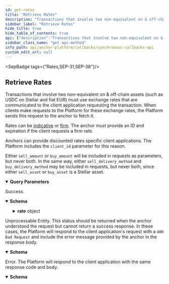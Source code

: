 ```yaml
---
id: get-rates
title: "Retrieve Rates"
description: "Transactions that involve two non-equivalent on & off-chain assets (such as USDC on Stellar and fiat EUR) must"
sidebar_label: "Retrieve Rates"
hide_title: true
hide_table_of_contents: true
api: {"description":"Transactions that involve two non-equivalent on & off-chain assets (such as USDC on Stellar and fiat EUR) must\nuse exchange rates that are communicated to the client application requesting the transaction. When clients make\nrequests to the Platform for these exchange rates, the Platform sends this request to the anchor to fetch it.\n\nRates can be [indicative](https://www.investopedia.com/terms/i/indicativequote.asp) or\n[firm](https://www.investopedia.com/terms/f/firmquote.asp). The anchor must provide an ID and expiration if the\nclient requests a firm rate.\n\nAnchors can provide discounted rates specific client applications. The Platform includes the `client_id` parameter\nfor this reason.\n\nEither `sell_amount` or `buy_amount` will be included in requests as parameters, but never both. In the same way,\neither `sell_delivery_method` and `buy_delivery_method` may be included in requests, but never both, since either\n`sell_asset` or `buy_asset` is a Stellar asset.\n","tags":["Rates","SEP-31","SEP-38"],"operationId":"getRates","parameters":[{"in":"query","name":"type","description":"The type of rate requested. If `firm`, the response must include `rate.id` and `rate.expires_at`.","schema":{"type":"string","enum":["indicative","firm"]},"required":true},{"in":"query","name":"client_id","description":"An identifier for the client application making the request. This ID can be used to offer different fees to different clients.\n\nClient IDs will be the Stellar public key the public key used to authenticate via SEP-10. Anchors must ensure\nthat the public key specified in the request matches a public key known to belong to the sending anchor.\n\nThis parameter will only be specified if the client is authenticated via SEP-10. Anchors can define whether or not\nauthentication is required for fetching indicative rates. Firm rates always require authentication.\n","schema":{"type":"string"}},{"in":"query","name":"sell_asset","description":"The asset the client application will send to the anchor in exchange for `buy_asset` in\n[Asset Identification Format](https://github.com/stellar/stellar-protocol/blob/master/ecosystem/sep-0038.md#asset-identification-format).\n","schema":{"type":"string"},"required":true},{"in":"query","name":"buy_asset","description":"The asset the that the anchor will send in exchange for `sell_asset` in\n[Asset Identification Format](https://github.com/stellar/stellar-protocol/blob/master/ecosystem/sep-0038.md#asset-identification-format).\n","schema":{"type":"string"},"required":true},{"in":"query","name":"sell_amount","description":"The amount of `sell_asset` the client application will send in exchange for `buy_asset`. Will not be used in\nconjuction with `buy_amount`.\n","schema":{"type":"string"}},{"in":"query","name":"buy_amount","description":"The amount of `buy_asset` the anchor will send in exchange for `sell_asset`. Will not be used in conjuction\nwith `sell_amount`.\n","schema":{"type":"string"}},{"in":"query","name":"country_code","description":"The [ISO 3166-1 alpha-3](https://en.wikipedia.org/wiki/ISO_3166-1_alpha-3) code of the user's current address.\nAnchors should expect this parameter to be provided if one of the assets of the buy/sell pair is fiat and it\nis available in two or more countries.\n","schema":{"type":"string"}},{"in":"query","name":"expire_after","description":"The client's desired `expires_at` date and time for the quote that can be used if this is a firm quote. This should\nbe a [UTC ISO 8601](https://www.iso.org/iso-8601-date-and-time-format.html) string. Anchors should return `400 Bad\nRequest` if an expiration date on or after the requested value cannot be provided.\n","schema":{"type":"string"}},{"in":"query","name":"sell_delivery_method","description":"The method the client or user will use to deliver `sell_asset` to the Anchor. This value may affect the\nexpiration and price provided. The values used for this parameter is defined in the application's configuration.\nWill not be used in conjuction with `buy_delivery_method`.\n","schema":{"type":"string"}},{"in":"query","name":"buy_delivery_method","description":"The method the client or user wants used to receive `buy_asset` from the Anchor. This value may affect the\nexpiration and price provided. The values used for this parameter is defined in the application's configuration.\nWill not be used in conjuction with `sell_delivery_method`.\n","schema":{"type":"string"}}],"responses":{"200":{"description":"Success.","content":{"application/json":{"schema":{"type":"object","properties":{"rate":{"type":"object","properties":{"id":{"type":"string","description":"ID of the firm quote. NOT USED when `type=indicative`."},"expires_at":{"type":"string","format":"date-time","description":"Expiration for the quote. NOT USED when `type=indicative`."},"price":{"type":"string","description":"The conversion price offered by the anchor for one unit of `buy_asset` in terms of `sell_asset`, without including fees. In traditional finance, `buy_asset` would be referred to as the base asset and `sell_asset` as the counter asset. The formula `sell_amount - fee = price * buy_amount` must hold true ([ref](https://github.com/stellar/stellar-protocol/blob/master/ecosystem/sep-0038.md#price-formulas))."},"sell_amount":{"type":"string","description":"The amount of `sell_asset` the anchor will exchange for `buy_asset`. It could be different from the `sell_amount` provided in the request, depending on how fees are applied by the Anchor."},"buy_amount":{"type":"string","description":"The amount of `buy_asset` the anchor will provide with `sell_asset`. It could be different from the `buy_amount` provided in the request, depending on how fees are applied by the Anchor."},"fee":{"type":"object","description":"An object describing the fees added on top of the rate provided via the `price` attribute.","properties":{"total":{"type":"string","description":"The total fee to be applied."},"asset":{"type":"string","description":"The asset the fee will be charged in. Must be represented in [Asset Identification Format](https://github.com/stellar/stellar-protocol/blob/master/ecosystem/sep-0038.md#asset-identification-format)."},"details":{"type":"array","items":{"type":"object","properties":{"name":{"type":"string","description":"The name of the fee, for example `ACH fee`, `Brazilian conciliation fee`, `Service fee`, etc."},"description":{"type":"string","description":"A text describing the fee."},"amount":{"type":"string","description":"The amount of asset applied. If `fee.details` is provided, `sum(fee.details.amount)` should be equals `fee.total`."}},"required":["name","amount"],"title":"RateFeeDetailResponse"}}},"required":["total","asset"],"title":"RateFeeResponse"}},"required":["price","sell_amount","buy_amount"]}},"title":"RateResponse"}}}},"422":{"description":"Unprocessable Entity. This status should be returned when the anchor understood the request but cannot\nreturn a success response.\nIn these cases, the Platform will respond to the client application's request with a `400 Bad Request`\nand include the error message provided by the anchor in the response body.\n","content":{"application/json":{"schema":{"type":"object","properties":{"error":{"type":"string"},"id":{"type":"string"}},"required":["error"],"title":"Error"}}}},"500":{"description":"Error. The Platform will respond to the client application with the same response code and body.","content":{"application/json":{"schema":{"type":"object","properties":{"error":{"type":"string"},"id":{"type":"string"}},"required":["error"],"title":"Error"}}}}},"method":"get","path":"/rate","info":{"version":"2.0.0","description":"The Synchronous Callbacks API specification for the Stellar Anchor Platform project.\n\nThe Synchronous Callbacks API defines requests made by the Platform while it is processing a request from a client application. The\nanchor's responses to these requests affect the Platform responses to the client application.\n","title":"Synchronous Callbacks API"},"postman":{"name":"Retrieve Rates","description":{"content":"Transactions that involve two non-equivalent on & off-chain assets (such as USDC on Stellar and fiat EUR) must\nuse exchange rates that are communicated to the client application requesting the transaction. When clients make\nrequests to the Platform for these exchange rates, the Platform sends this request to the anchor to fetch it.\n\nRates can be [indicative](https://www.investopedia.com/terms/i/indicativequote.asp) or\n[firm](https://www.investopedia.com/terms/f/firmquote.asp). The anchor must provide an ID and expiration if the\nclient requests a firm rate.\n\nAnchors can provide discounted rates specific client applications. The Platform includes the `client_id` parameter\nfor this reason.\n\nEither `sell_amount` or `buy_amount` will be included in requests as parameters, but never both. In the same way,\neither `sell_delivery_method` and `buy_delivery_method` may be included in requests, but never both, since either\n`sell_asset` or `buy_asset` is a Stellar asset.\n","type":"text/plain"},"url":{"path":["rate"],"host":["{{baseUrl}}"],"query":[{"disabled":false,"description":{"content":"(Required) The type of rate requested. If `firm`, the response must include `rate.id` and `rate.expires_at`.","type":"text/plain"},"key":"type","value":""},{"disabled":false,"description":{"content":"An identifier for the client application making the request. This ID can be used to offer different fees to different clients.\n\nClient IDs will be the Stellar public key the public key used to authenticate via SEP-10. Anchors must ensure\nthat the public key specified in the request matches a public key known to belong to the sending anchor.\n\nThis parameter will only be specified if the client is authenticated via SEP-10. Anchors can define whether or not\nauthentication is required for fetching indicative rates. Firm rates always require authentication.\n","type":"text/plain"},"key":"client_id","value":""},{"disabled":false,"description":{"content":"(Required) The asset the client application will send to the anchor in exchange for `buy_asset` in\n[Asset Identification Format](https://github.com/stellar/stellar-protocol/blob/master/ecosystem/sep-0038.md#asset-identification-format).\n","type":"text/plain"},"key":"sell_asset","value":""},{"disabled":false,"description":{"content":"(Required) The asset the that the anchor will send in exchange for `sell_asset` in\n[Asset Identification Format](https://github.com/stellar/stellar-protocol/blob/master/ecosystem/sep-0038.md#asset-identification-format).\n","type":"text/plain"},"key":"buy_asset","value":""},{"disabled":false,"description":{"content":"The amount of `sell_asset` the client application will send in exchange for `buy_asset`. Will not be used in\nconjuction with `buy_amount`.\n","type":"text/plain"},"key":"sell_amount","value":""},{"disabled":false,"description":{"content":"The amount of `buy_asset` the anchor will send in exchange for `sell_asset`. Will not be used in conjuction\nwith `sell_amount`.\n","type":"text/plain"},"key":"buy_amount","value":""},{"disabled":false,"description":{"content":"The [ISO 3166-1 alpha-3](https://en.wikipedia.org/wiki/ISO_3166-1_alpha-3) code of the user's current address.\nAnchors should expect this parameter to be provided if one of the assets of the buy/sell pair is fiat and it\nis available in two or more countries.\n","type":"text/plain"},"key":"country_code","value":""},{"disabled":false,"description":{"content":"The client's desired `expires_at` date and time for the quote that can be used if this is a firm quote. This should\nbe a [UTC ISO 8601](https://www.iso.org/iso-8601-date-and-time-format.html) string. Anchors should return `400 Bad\nRequest` if an expiration date on or after the requested value cannot be provided.\n","type":"text/plain"},"key":"expire_after","value":""},{"disabled":false,"description":{"content":"The method the client or user will use to deliver `sell_asset` to the Anchor. This value may affect the\nexpiration and price provided. The values used for this parameter is defined in the application's configuration.\nWill not be used in conjuction with `buy_delivery_method`.\n","type":"text/plain"},"key":"sell_delivery_method","value":""},{"disabled":false,"description":{"content":"The method the client or user wants used to receive `buy_asset` from the Anchor. This value may affect the\nexpiration and price provided. The values used for this parameter is defined in the application's configuration.\nWill not be used in conjuction with `sell_delivery_method`.\n","type":"text/plain"},"key":"buy_delivery_method","value":""}],"variable":[]},"header":[{"key":"Accept","value":"application/json"}],"method":"GET"}}
sidebar_class_name: "get api-method"
info_path: api/anchor-platform/callbacks/synchronous-callbacks-api
custom_edit_url: null
---
```



<SepBadge tags={"Rates,SEP-31,SEP-38"}/>


## Retrieve Rates



Transactions that involve two non-equivalent on & off-chain assets (such as USDC on Stellar and fiat EUR) must
use exchange rates that are communicated to the client application requesting the transaction. When clients make
requests to the Platform for these exchange rates, the Platform sends this request to the anchor to fetch it.

Rates can be [indicative](https://www.investopedia.com/terms/i/indicativequote.asp) or
[firm](https://www.investopedia.com/terms/f/firmquote.asp). The anchor must provide an ID and expiration if the
client requests a firm rate.

Anchors can provide discounted rates specific client applications. The Platform includes the `client_id` parameter
for this reason.

Either `sell_amount` or `buy_amount` will be included in requests as parameters, but never both. In the same way,
either `sell_delivery_method` and `buy_delivery_method` may be included in requests, but never both, since either
`sell_asset` or `buy_asset` is a Stellar asset.


<details style={{"marginBottom":"1rem"}} data-collapsed={false} open={true}><summary style={{}}><strong>Query Parameters</strong></summary><div><ul><ParamsItem className={"paramsItem"} param={{"in":"query","name":"type","description":"The type of rate requested. If `firm`, the response must include `rate.id` and `rate.expires_at`.","schema":{"type":"string","enum":["indicative","firm"]},"required":true}}></ParamsItem><ParamsItem className={"paramsItem"} param={{"in":"query","name":"client_id","description":"An identifier for the client application making the request. This ID can be used to offer different fees to different clients.\n\nClient IDs will be the Stellar public key the public key used to authenticate via SEP-10. Anchors must ensure\nthat the public key specified in the request matches a public key known to belong to the sending anchor.\n\nThis parameter will only be specified if the client is authenticated via SEP-10. Anchors can define whether or not\nauthentication is required for fetching indicative rates. Firm rates always require authentication.\n","schema":{"type":"string"}}}></ParamsItem><ParamsItem className={"paramsItem"} param={{"in":"query","name":"sell_asset","description":"The asset the client application will send to the anchor in exchange for `buy_asset` in\n[Asset Identification Format](https://github.com/stellar/stellar-protocol/blob/master/ecosystem/sep-0038.md#asset-identification-format).\n","schema":{"type":"string"},"required":true}}></ParamsItem><ParamsItem className={"paramsItem"} param={{"in":"query","name":"buy_asset","description":"The asset the that the anchor will send in exchange for `sell_asset` in\n[Asset Identification Format](https://github.com/stellar/stellar-protocol/blob/master/ecosystem/sep-0038.md#asset-identification-format).\n","schema":{"type":"string"},"required":true}}></ParamsItem><ParamsItem className={"paramsItem"} param={{"in":"query","name":"sell_amount","description":"The amount of `sell_asset` the client application will send in exchange for `buy_asset`. Will not be used in\nconjuction with `buy_amount`.\n","schema":{"type":"string"}}}></ParamsItem><ParamsItem className={"paramsItem"} param={{"in":"query","name":"buy_amount","description":"The amount of `buy_asset` the anchor will send in exchange for `sell_asset`. Will not be used in conjuction\nwith `sell_amount`.\n","schema":{"type":"string"}}}></ParamsItem><ParamsItem className={"paramsItem"} param={{"in":"query","name":"country_code","description":"The [ISO 3166-1 alpha-3](https://en.wikipedia.org/wiki/ISO_3166-1_alpha-3) code of the user's current address.\nAnchors should expect this parameter to be provided if one of the assets of the buy/sell pair is fiat and it\nis available in two or more countries.\n","schema":{"type":"string"}}}></ParamsItem><ParamsItem className={"paramsItem"} param={{"in":"query","name":"expire_after","description":"The client's desired `expires_at` date and time for the quote that can be used if this is a firm quote. This should\nbe a [UTC ISO 8601](https://www.iso.org/iso-8601-date-and-time-format.html) string. Anchors should return `400 Bad\nRequest` if an expiration date on or after the requested value cannot be provided.\n","schema":{"type":"string"}}}></ParamsItem><ParamsItem className={"paramsItem"} param={{"in":"query","name":"sell_delivery_method","description":"The method the client or user will use to deliver `sell_asset` to the Anchor. This value may affect the\nexpiration and price provided. The values used for this parameter is defined in the application's configuration.\nWill not be used in conjuction with `buy_delivery_method`.\n","schema":{"type":"string"}}}></ParamsItem><ParamsItem className={"paramsItem"} param={{"in":"query","name":"buy_delivery_method","description":"The method the client or user wants used to receive `buy_asset` from the Anchor. This value may affect the\nexpiration and price provided. The values used for this parameter is defined in the application's configuration.\nWill not be used in conjuction with `sell_delivery_method`.\n","schema":{"type":"string"}}}></ParamsItem></ul></div></details><div><ApiTabs><TabItem label={"200"} value={"200"}><div>

Success.

</div><div><MimeTabs schemaType={"response"}><TabItem label={"application/json"} value={"application/json"}><SchemaTabs><TabItem label={"Schema"} value={"Schema"}><details style={{}} data-collapsed={false} open={true}><summary style={{"textAlign":"left"}}><strong>Schema</strong></summary><div style={{"textAlign":"left","marginLeft":"1rem"}}></div><ul style={{"marginLeft":"1rem"}}><SchemaItem collapsible={true} className={"schemaItem"}><details style={{}}><summary style={{}}><strong>rate</strong><span style={{"opacity":"0.6"}}> object</span></summary><div style={{"marginLeft":"1rem"}}><SchemaItem collapsible={false} name={"id"} required={false} schemaName={"string"} qualifierMessage={undefined} schema={{"type":"string","description":"ID of the firm quote. NOT USED when `type=indicative`."}}></SchemaItem><SchemaItem collapsible={false} name={"expires_at"} required={false} schemaName={"date-time"} qualifierMessage={undefined} schema={{"type":"string","format":"date-time","description":"Expiration for the quote. NOT USED when `type=indicative`."}}></SchemaItem><SchemaItem collapsible={false} name={"price"} required={true} schemaName={"string"} qualifierMessage={undefined} schema={{"type":"string","description":"The conversion price offered by the anchor for one unit of `buy_asset` in terms of `sell_asset`, without including fees. In traditional finance, `buy_asset` would be referred to as the base asset and `sell_asset` as the counter asset. The formula `sell_amount - fee = price * buy_amount` must hold true ([ref](https://github.com/stellar/stellar-protocol/blob/master/ecosystem/sep-0038.md#price-formulas))."}}></SchemaItem><SchemaItem collapsible={false} name={"sell_amount"} required={true} schemaName={"string"} qualifierMessage={undefined} schema={{"type":"string","description":"The amount of `sell_asset` the anchor will exchange for `buy_asset`. It could be different from the `sell_amount` provided in the request, depending on how fees are applied by the Anchor."}}></SchemaItem><SchemaItem collapsible={false} name={"buy_amount"} required={true} schemaName={"string"} qualifierMessage={undefined} schema={{"type":"string","description":"The amount of `buy_asset` the anchor will provide with `sell_asset`. It could be different from the `buy_amount` provided in the request, depending on how fees are applied by the Anchor."}}></SchemaItem><SchemaItem collapsible={true} className={"schemaItem"}><details style={{}}><summary style={{}}><strong>fee</strong><span style={{"opacity":"0.6"}}> object</span></summary><div style={{"marginLeft":"1rem"}}><div style={{"marginTop":".5rem","marginBottom":".5rem"}}>

An object describing the fees added on top of the rate provided via the `price` attribute.

</div><SchemaItem collapsible={false} name={"total"} required={true} schemaName={"string"} qualifierMessage={undefined} schema={{"type":"string","description":"The total fee to be applied."}}></SchemaItem><SchemaItem collapsible={false} name={"asset"} required={true} schemaName={"string"} qualifierMessage={undefined} schema={{"type":"string","description":"The asset the fee will be charged in. Must be represented in [Asset Identification Format](https://github.com/stellar/stellar-protocol/blob/master/ecosystem/sep-0038.md#asset-identification-format)."}}></SchemaItem><SchemaItem collapsible={true} className={"schemaItem"}><details style={{}}><summary style={{}}><strong>details</strong><span style={{"opacity":"0.6"}}> object[]</span></summary><div style={{"marginLeft":"1rem"}}><li><div style={{"fontSize":"var(--ifm-code-font-size)","opacity":"0.6","marginLeft":"-.5rem","paddingBottom":".5rem"}}>Array [</div></li><SchemaItem collapsible={false} name={"name"} required={true} schemaName={"string"} qualifierMessage={undefined} schema={{"type":"string","description":"The name of the fee, for example `ACH fee`, `Brazilian conciliation fee`, `Service fee`, etc."}}></SchemaItem><SchemaItem collapsible={false} name={"description"} required={false} schemaName={"string"} qualifierMessage={undefined} schema={{"type":"string","description":"A text describing the fee."}}></SchemaItem><SchemaItem collapsible={false} name={"amount"} required={true} schemaName={"string"} qualifierMessage={undefined} schema={{"type":"string","description":"The amount of asset applied. If `fee.details` is provided, `sum(fee.details.amount)` should be equals `fee.total`."}}></SchemaItem><li><div style={{"fontSize":"var(--ifm-code-font-size)","opacity":"0.6","marginLeft":"-.5rem"}}>]</div></li></div></details></SchemaItem></div></details></SchemaItem></div></details></SchemaItem></ul></details></TabItem><TabItem label={"Example (from schema)"} value={"Example (from schema)"}><ResponseSamples responseExample={"{\n  \"rate\": {\n    \"id\": \"string\",\n    \"expires_at\": \"2023-10-27T13:52:32.891Z\",\n    \"price\": \"string\",\n    \"sell_amount\": \"string\",\n    \"buy_amount\": \"string\",\n    \"fee\": {\n      \"total\": \"string\",\n      \"asset\": \"string\",\n      \"details\": [\n        {\n          \"name\": \"string\",\n          \"description\": \"string\",\n          \"amount\": \"string\"\n        }\n      ]\n    }\n  }\n}"} language={"json"}></ResponseSamples></TabItem></SchemaTabs></TabItem></MimeTabs></div></TabItem><TabItem label={"422"} value={"422"}><div>

Unprocessable Entity. This status should be returned when the anchor understood the request but cannot
return a success response.
In these cases, the Platform will respond to the client application's request with a `400 Bad Request`
and include the error message provided by the anchor in the response body.


</div><div><MimeTabs schemaType={"response"}><TabItem label={"application/json"} value={"application/json"}><SchemaTabs><TabItem label={"Schema"} value={"Schema"}><details style={{}} data-collapsed={false} open={true}><summary style={{"textAlign":"left"}}><strong>Schema</strong></summary><div style={{"textAlign":"left","marginLeft":"1rem"}}></div><ul style={{"marginLeft":"1rem"}}><SchemaItem collapsible={false} name={"error"} required={true} schemaName={"string"} qualifierMessage={undefined} schema={{"type":"string"}}></SchemaItem><SchemaItem collapsible={false} name={"id"} required={false} schemaName={"string"} qualifierMessage={undefined} schema={{"type":"string"}}></SchemaItem></ul></details></TabItem><TabItem label={"Example (from schema)"} value={"Example (from schema)"}><ResponseSamples responseExample={"{\n  \"error\": \"string\",\n  \"id\": \"string\"\n}"} language={"json"}></ResponseSamples></TabItem></SchemaTabs></TabItem></MimeTabs></div></TabItem><TabItem label={"500"} value={"500"}><div>

Error. The Platform will respond to the client application with the same response code and body.

</div><div><MimeTabs schemaType={"response"}><TabItem label={"application/json"} value={"application/json"}><SchemaTabs><TabItem label={"Schema"} value={"Schema"}><details style={{}} data-collapsed={false} open={true}><summary style={{"textAlign":"left"}}><strong>Schema</strong></summary><div style={{"textAlign":"left","marginLeft":"1rem"}}></div><ul style={{"marginLeft":"1rem"}}><SchemaItem collapsible={false} name={"error"} required={true} schemaName={"string"} qualifierMessage={undefined} schema={{"type":"string"}}></SchemaItem><SchemaItem collapsible={false} name={"id"} required={false} schemaName={"string"} qualifierMessage={undefined} schema={{"type":"string"}}></SchemaItem></ul></details></TabItem><TabItem label={"Example (from schema)"} value={"Example (from schema)"}><ResponseSamples responseExample={"{\n  \"error\": \"string\",\n  \"id\": \"string\"\n}"} language={"json"}></ResponseSamples></TabItem></SchemaTabs></TabItem></MimeTabs></div></TabItem></ApiTabs></div>
